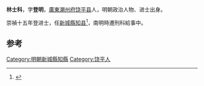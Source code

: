 '''林士科'''，字'''登明'''，[[廣東|廣東]][[潮州府|潮州府]][[饶平县|饶平县]]人，明朝政治人物、进士出身。

崇禎十五年登进士，任[[新城縣|新城縣]][[知县|知县]]<ref>{{cite news|title=明朝潮州府文进士名录|url=http://zt.czonline.net/2010wenhua/txcr/chaorendongtai/kejiao/2010-12-02/31625.html|accessdate=2013-08-07|newspaper=潮州热线|archive-url=https://web.archive.org/web/20131004220414/http://zt.czonline.net/2010wenhua/txcr/chaorendongtai/kejiao/2010-12-02/31625.html|archive-date=2013-10-04|dead-url=yes}}</ref>，南明時遷刑科給事中。

==参考==
{{reflist}}
{{明朝人物小作品}}
{{崇禎十三年庚辰科賜特用出身金榜}}
[[Category:明朝新城縣知縣|Category:明朝新城縣知縣]]
[[Category:饶平人|Category:饶平人]]